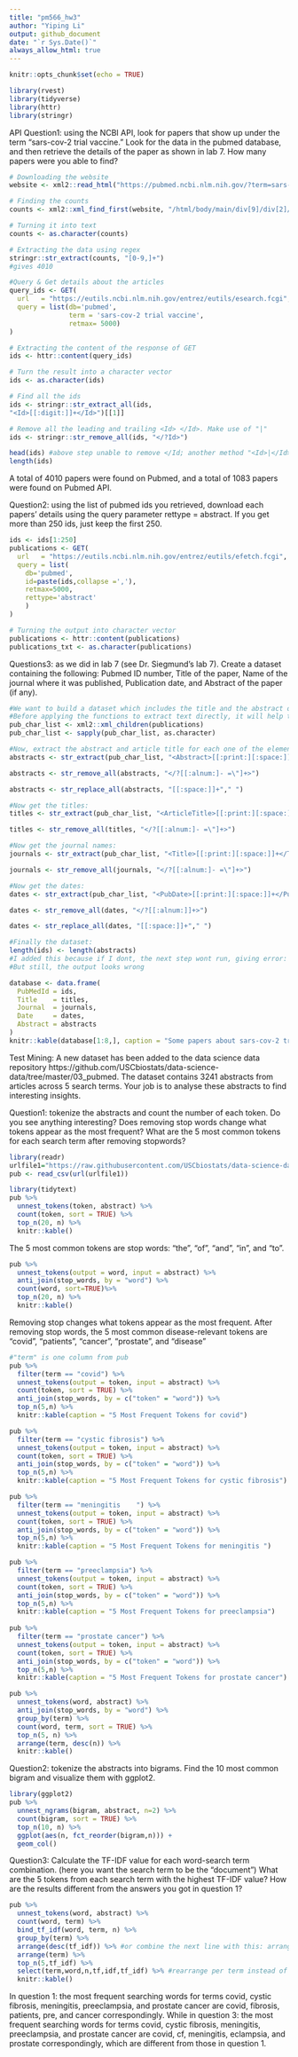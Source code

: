 ```yaml
---
title: "pm566_hw3" 
author: "Yiping Li"
output: github_document
date: "`r Sys.Date()`" 
always_allow_html: true
---
```

```r
knitr::opts_chunk$set(echo = TRUE)
```


```r
library(rvest)
library(tidyverse)
library(httr)
library(stringr)
```

API
Question1: using the NCBI API, look for papers that show up under the term "sars-cov-2 trial vaccine." Look for the data in the pubmed database, and then retrieve the details of the paper as shown in lab 7. How many papers were you able to find?
```r
# Downloading the website
website <- xml2::read_html("https://pubmed.ncbi.nlm.nih.gov/?term=sars-cov-2+trial+vaccine")

# Finding the counts
counts <- xml2::xml_find_first(website, "/html/body/main/div[9]/div[2]/div[2]/div[1]/div[1]")

# Turning it into text
counts <- as.character(counts)

# Extracting the data using regex
stringr::str_extract(counts, "[0-9,]+")
#gives 4010

#Query & Get details about the articles
query_ids <- GET(
  url   = "https://eutils.ncbi.nlm.nih.gov/entrez/eutils/esearch.fcgi",
  query = list(db='pubmed',
               term = 'sars-cov-2 trial vaccine',
               retmax= 5000)
)

# Extracting the content of the response of GET
ids <- httr::content(query_ids)

# Turn the result into a character vector
ids <- as.character(ids)

# Find all the ids 
ids <- stringr::str_extract_all(ids, 
"<Id>[[:digit:]]+</Id>")[[1]]

# Remove all the leading and trailing <Id> </Id>. Make use of "|"
ids <- stringr::str_remove_all(ids, "</?Id>")

head(ids) #above step unable to remove </Id; another method "<Id>|</Id>" does not work as well
length(ids)
```

A total of 4010 papers were found on Pubmed, and a total of 1083 papers were found on Pubmed API. 

Question2: using the list of pubmed ids you retrieved, download each papers’ details using the query parameter rettype = abstract. If you get more than 250 ids, just keep the first 250.
```r
ids <- ids[1:250]
publications <- GET(
  url   = "https://eutils.ncbi.nlm.nih.gov/entrez/eutils/efetch.fcgi",
  query = list(
    db='pubmed',
    id=paste(ids,collapse =','),
    retmax=5000,
    rettype='abstract'
    )
)

# Turning the output into character vector
publications <- httr::content(publications)
publications_txt <- as.character(publications)
```

Questions3: as we did in lab 7 (see Dr. Siegmund's lab 7). Create a dataset containing the following:
Pubmed ID number,
Title of the paper,
Name of the journal where it was published,
Publication date, and
Abstract of the paper (if any).
```r
#We want to build a dataset which includes the title and the abstract of the paper. The title of all records is enclosed by the HTML tag ArticleTitle, and the abstract by Abstract.
#Before applying the functions to extract text directly, it will help to process the XML a bit. We will use the xml2::xml_children() function to keep one element per id. This way, if a paper is missing the abstract, or something else, we will be able to properly match PUBMED IDS with their corresponding records.
pub_char_list <- xml2::xml_children(publications)
pub_char_list <- sapply(pub_char_list, as.character)

#Now, extract the abstract and article title for each one of the elements of pub_char_list. You can either use sapply() as we just did, or simply take advantage of vectorization of stringr::str_extract
abstracts <- str_extract(pub_char_list, "<Abstract>[[:print:][:space:]]+</Abstract>")

abstracts <- str_remove_all(abstracts, "</?[[:alnum:]- =\"]+>") 

abstracts <- str_replace_all(abstracts, "[[:space:]]+"," ")

#Now get the titles:
titles <- str_extract(pub_char_list, "<ArticleTitle>[[:print:][:space:]]+</ArticleTitle>")

titles <- str_remove_all(titles, "</?[[:alnum:]- =\"]+>")

#Now get the journal names:
journals <- str_extract(pub_char_list, "<Title>[[:print:][:space:]]+</Title>")

journals <- str_remove_all(journals, "</?[[:alnum:]- =\"]+>")

#Now get the dates:
dates <- str_extract(pub_char_list, "<PubDate>[[:print:][:space:]]+</PubDate>")

dates <- str_remove_all(dates, "</?[[:alnum:]]+>")

dates <- str_replace_all(dates, "[[:space:]]+"," ")

#Finally the dataset:
length(ids) <- length(abstracts) 
#I added this because if I dont, the next step wont run, giving error: Error in data.frame(PubMedId = ids, Title = titles, Journal = journals,  : arguments imply differing number of rows: 1803, 2
#But still, the output looks wrong

database <- data.frame(
  PubMedId = ids,
  Title    = titles,
  Journal  = journals,
  Date     = dates,
  Abstract = abstracts
)
knitr::kable(database[1:8,], caption = "Some papers about sars-cov-2 trial vaccine")
```

Test Mining: 
A new dataset has been added to the data science data repository https://github.com/USCbiostats/data-science-data/tree/master/03_pubmed. The dataset contains 3241 abstracts from articles across 5 search terms. Your job is to analyse these abstracts to find interesting insights.

Question1: tokenize the abstracts and count the number of each token. Do you see anything interesting? Does removing stop words change what tokens appear as the most frequent? What are the 5 most common tokens for each search term after removing stopwords?
```r
library(readr)
urlfile1="https://raw.githubusercontent.com/USCbiostats/data-science-data/master/03_pubmed/pubmed.csv"
pub <- read_csv(url(urlfile1))
```

```r
library(tidytext)
pub %>%
  unnest_tokens(token, abstract) %>%
  count(token, sort = TRUE) %>%
  top_n(20, n) %>%
  knitr::kable()
```

The 5 most common tokens are stop words: "the", "of", "and", "in", and "to". 

```r
pub %>%
  unnest_tokens(output = word, input = abstract) %>%
  anti_join(stop_words, by = "word") %>%
  count(word, sort=TRUE)%>%
  top_n(20, n) %>%
  knitr::kable()
```

Removing stop changes what tokens appear as the most frequent. After removing stop words, the 5 most common disease-relevant tokens are "covid", "patients", "cancer", "prostate", and "disease"

```r
#"term" is one column from pub
pub %>%
  filter(term == "covid") %>%
  unnest_tokens(output = token, input = abstract) %>%
  count(token, sort = TRUE) %>%
  anti_join(stop_words, by = c("token" = "word")) %>%
  top_n(5,n) %>%
  knitr::kable(caption = "5 Most Frequent Tokens for covid")

pub %>%
  filter(term == "cystic fibrosis") %>%
  unnest_tokens(output = token, input = abstract) %>%
  count(token, sort = TRUE) %>%
  anti_join(stop_words, by = c("token" = "word")) %>%
  top_n(5,n) %>%
  knitr::kable(caption = "5 Most Frequent Tokens for cystic fibrosis")

pub %>%
  filter(term == "meningitis	") %>%
  unnest_tokens(output = token, input = abstract) %>%
  count(token, sort = TRUE) %>%
  anti_join(stop_words, by = c("token" = "word")) %>%
  top_n(5,n) %>%
  knitr::kable(caption = "5 Most Frequent Tokens for meningitis	")

pub %>%
  filter(term == "preeclampsia") %>%
  unnest_tokens(output = token, input = abstract) %>%
  count(token, sort = TRUE) %>%
  anti_join(stop_words, by = c("token" = "word")) %>%
  top_n(5,n) %>%
  knitr::kable(caption = "5 Most Frequent Tokens for preeclampsia")
    
pub %>%
  filter(term == "prostate cancer") %>%
  unnest_tokens(output = token, input = abstract) %>%
  count(token, sort = TRUE) %>%
  anti_join(stop_words, by = c("token" = "word")) %>%
  top_n(5,n) %>%
  knitr::kable(caption = "5 Most Frequent Tokens for prostate cancer")
```

```r
pub %>%
  unnest_tokens(word, abstract) %>%
  anti_join(stop_words, by = "word") %>%
  group_by(term) %>% 
  count(word, term, sort = TRUE) %>%
  top_n(5, n) %>%
  arrange(term, desc(n)) %>%
  knitr::kable()
```

Question2: tokenize the abstracts into bigrams. Find the 10 most common bigram and visualize them with ggplot2.
```r
library(ggplot2)
pub %>%
  unnest_ngrams(bigram, abstract, n=2) %>%
  count(bigram, sort = TRUE) %>%
  top_n(10, n) %>%
  ggplot(aes(n, fct_reorder(bigram,n))) +
  geom_col()
```

Question3: Calculate the TF-IDF value for each word-search term combination. (here you want the search term to be the “document”) What are the 5 tokens from each search term with the highest TF-IDF value? How are the results different from the answers you got in question 1?
```r
pub %>%
  unnest_tokens(word, abstract) %>%
  count(word, term) %>%
  bind_tf_idf(word, term, n) %>%
  group_by(term) %>%
  arrange(desc(tf_idf)) %>% #or combine the next line with this: arrange(desc(tf_idf), .by_group=TRUE)
  arrange(term) %>%
  top_n(5,tf_idf) %>%
  select(term,word,n,tf,idf,tf_idf) %>% #rearrange per term instead of word
  knitr::kable()
```

In question 1: the most frequent searching words for terms covid, cystic fibrosis, meningitis, preeclampsia, and prostate cancer are covid, fibrosis, patients, pre, and cancer correspondingly. While in question 3: the most frequent searching words for terms covid, cystic fibrosis, meningitis, preeclampsia, and prostate cancer are covid, cf, meningitis, eclampsia, and prostate correspondingly, which are different from those in question 1. 
